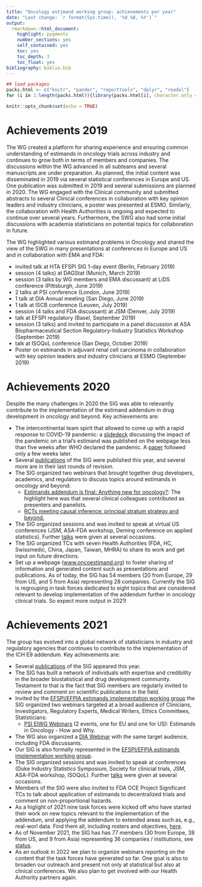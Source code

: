 ```yaml
---
title: "Oncology estimand working group: achievements per year"
date: "Last change: `r format(Sys.time(), '%d %B, %Y')`"
output: 
  rmarkdown::html_document:
    highlight: pygments
    number_sections: yes
    self_contained: yes
    toc: yes
    toc_depth: 3
    toc_float: yes
bibliography: biblio.bib
---
```


```r
## load packages
packs.html <- c("knitr", "pander", "reporttools", "dplyr", "readxl")
for (i in 1:length(packs.html)){library(packs.html[i], character.only = TRUE)}

knitr::opts_chunk$set(echo = TRUE)
```

# Achievements 2019

The WG created a platform for sharing experience and ensuring common understanding of estimands in oncology trials across industry and continues to grow both in terms of members and companies. The discussions within the WG advanced in all subteams and several manuscripts are under preparation. As planned, the initial content was disseminated in 2019 via several statistical conferences in Europe and US. One publication was submitted in 2019 and several submissions are planned in 2020. The WG engaged with the Clinical community and submitted abstracts to several Clinical conferences in collaboration with key opinion leaders and industry clinicians, a poster was presented at ESMO. Similarly, the collaboration with Health Authorities is ongoing and expected to continue over several years. Furthermore, the SWG also had some initial discussions with academia statisticians on potential topics for collaboration in future.

The WG highlighted various estimand problems in Oncology and shared the view of the SWG in many presentations at conferences in Europe and US and in collaboration with EMA and FDA:

* invited talk at HTA EFSPI SIG 1-day event (Berlin, February 2019)
* session (4 talks) at DAGStat (Munich, March 2019)
* session (3 talks by WG members and EMA discussant) at LiDS conference (Pittsburgh, June 2019)
* 2 talks at PSI conference (London, June 2019)
* 1 talk at DIA Annual meeting (San Diego, June 2019)
* 1 talk at ISCB conference (Leuven, July 2019)
* session (4 talks and FDA discussant) at JSM (Denver, July 2019)
* talk at EFSPI regulatory (Basel, September 2019)
* session (3 talks) and invited to participate in a panel discussion at ASA Biopharmaceutical Section Regulatory-Industry Statistics Workshop (September 2019)
* talk at ISOQoL conference (San Diego, October 2019)
* Poster on estimands in adjuvant renal cell carcinoma in collaboration with key opinion leaders and industry clinicians at ESMO  (September 2019)

# Achievements 2020

Despite the many challenges in 2020 the SIG was able to relevantly contribute to the implementation of the estimand addendum in drug development in oncology and beyond. Key achievements are:

* The intercontinental team spirit that allowed to come up with a rapid response to COVID-19 pandemic: a [slidedeck](https://oncoestimand.github.io/oncowg_webpage/data/onco_estimand_COVID-19_slidedeck_v1.pdf) discussing the impact of the pandemic on a trial's estimand was published on the webpage less than five weeks after WHO declared the pandemic. A [paper](https://doi.org/10.1080/19466315.2020.1785543) followed only a few weeks later.
* Several [publications](https://oncoestimand.github.io/oncowg_webpage/oncoestimand.html#publications) of the SIG were published this year, and several more are in their last rounds of revision.
* The SIG organized two webinars that brought together drug developers, academics, and regulators to discuss topics around estimands in oncology and beyond:
  + [Estimands addendum is final: Anything new for oncology?](http://bbs.ceb-institute.org/?p=1453): The highlight here was that several clinical colleagues contributed as presenters and panelists.
  + [RCTs meeting causal inference: principal stratum strategy and beyond.](http://bbs.ceb-institute.org/?p=1587)
* The SIG organized sessions and was invited to speak at virtual US conferences (JSM, ASA-FDA workshop, Deming conference on applied statistics). Further [talks](https://oncoestimand.github.io/oncowg_webpage/conferences.html#webinar_of_the_basel_biometrics_section:_impact_of_covid-19_on_clinical_trials) were given at several occasions.
* The SIG organized TCs with seven Health Authorities (FDA, HC, Swissmedic, China, Japan, Taiwan, MHRA) to share its work and get input on future directions.
* Set up a webpage ([www.oncoestimand.org](http://www.oncoestimand.org/)) to foster sharing of information and generated content such as presentations and publications. As of today, the SIG has 54 members (20 from Europe, 29 from US, and 5 from Asia) representing 28 companies.
Currently the SIG is regrouping in task forces dedicated to eight topics that are considered relevant to develop implementation of the addendum further in oncology clinical trials. So expect more output in 2021!

# Achievements 2021

The group has evolved into a global network of statisticians in industry and regulatory agencies that continues to contribute to the implementation of the ICH E9 addendum. Key achievements are:

* Several [publications](publications.html) of the SIG appeared this year.
* The SIG has built a network of individuals with expertise and credibility in the broader biostatistical and drug development community. Testament to that is the fact that SIG members are regularly invited to review and comment on scientific publications in the field.
* Invited by the [EFSPI/EFPIA estimands implementation working group](https://www.efspi.org/EFSPI/Working_Groups/EFSPI_EFPIA_EIWG.aspx) the SIG organized two webinars targeted at a broad audience of Clinicians, Investigators, Regulatory Experts, Medical Writers, Ethics Committees, Statisticians:
  + [PSI EIWG Webinars](events.html#01062021:_PSI_EIWG_Webinar:_Estimands_in_Oncology_-_How_and_Why) (2 events, one for EU and one for US): Estimands in Oncology - How and Why. 
* The WG also organized a [DIA Webinar](events.html#28092021:_DIA_webinar:_Estimands_How_and_Why_-_A_Real_Life_Case_Study_in_Oncology) with the same target audience, including FDA discussants.
* Our SIG is also formally represented in the [EFSPI/EFPIA estimands implementation working group](https://www.efspi.org/EFSPI/Working_Groups/EFSPI_EFPIA_EIWG.aspx).
* The SIG organized sessions and was invited to speak at conferences (Duke Industry Statistics Symposium, Society for clinicial trials, JSM, ASA-FDA workshop, ISOQoL). Further [talks](events.html) were given at several occasions.
* Members of the SIG were also invited to FDA OCE Project Significant TCs to talk about application of estimands to decentralized trials and comment on non-proportional hazards.
* As a higlight of 2021 nine task forces were kicked off who have started their work on new topics relevant to the implementation of the addendum, and applying the addendum to extended areas such as, e.g., real-worl data. Find them all, including rosters and objectives, [here](taskforces.html).
* As of November 2021, the SIG has has 77 members (30 from Europe, 38 from US, and 9 from Asia) representing 36 companies / institutions, see [status](status.html).
* As an outlook in 2022 we plan to organize webinars reporting on the content that the task forces have generated so far. One goal is also to broaden our outreach and present not only at statistical but also at clinical conferences. We also plan to get involved with our Health Authority partners again.




